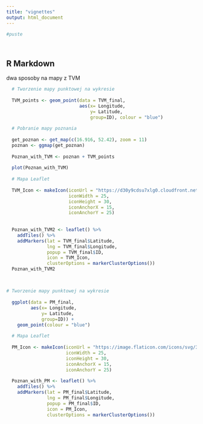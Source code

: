```yaml
---
title: "vignettes"
output: html_document
---
```


```r


#puste 




```

## R Markdown

dwa sposoby na mapy z TVM 


```r

  # Tworzenie mapy punktowej na wykresie 
  
  TVM_points <- geom_point(data = TVM_final,
                           aes(x= Longitude,
                               y= Latitude,
                               group=ID), colour = "blue")
  
  # Pobranie mapy poznania 
  
  get_poznan <- get_map(c(16.916, 52.42), zoom = 11) 
  poznan <- ggmap(get_poznan)
  
  Poznan_with_TVM <- poznan + TVM_points
  
  plot(Poznan_with_TVM)
  
  # Mapa Leaflet
  
  TVM_Icon <- makeIcon(iconUrl = "https://d30y9cdsu7xlg0.cloudfront.net/png/44651-200.png",
                       iconWidth = 25, 
                       iconHeight = 30,
                       iconAnchorX = 15, 
                       iconAnchorY = 25)
  
  
  Poznan_with_TVM2 <- leaflet() %>%
    addTiles() %>%  
    addMarkers(lat = TVM_final$Latitude, 
               lng = TVM_final$Longitude, 
               popup = TVM_final$ID,
               icon = TVM_Icon,
               clusterOptions = markerClusterOptions())
  Poznan_with_TVM2



```

##



```r

# Tworzenie mapy punktowej na wykresie 
  
  ggplot(data = PM_final,
         aes(x= Longitude,
             y= Latitude,
             group=ID)) +
    geom_point(colour = "blue")
  
  # Mapa Leaflet
  
  PM_Icon <- makeIcon(iconUrl = "https://image.flaticon.com/icons/svg/34/34783.svg",
                      iconWidth = 25, 
                      iconHeight = 30,
                      iconAnchorX = 15, 
                      iconAnchorY = 25)
  
  Poznan_with_PM <- leaflet() %>%
    addTiles() %>%  
    addMarkers(lat = PM_final$Latitude, 
               lng = PM_final$Longitude, 
               popup = PM_final$ID,
               icon = PM_Icon,
               clusterOptions = markerClusterOptions())
  
  




```






```r

```




```r





```





```r






```




```r






```



```r





```

